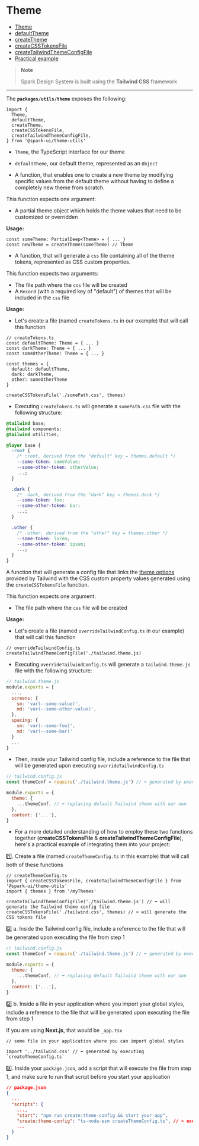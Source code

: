
<Meta title="utils/Theme" />

# Theme

- [Theme](#theme-interface)
- [defaultTheme](#default-theme)
- [createTheme](#createtheme)
- [createCSSTokensFile](#createcsstokensfile)
- [createTailwindThemeConfigFile](#createtailwindthemeconfigfile)
- [Practical example](#practical-example)

> **Note**
>
> Spark Design System is built using the **Tailwind CSS** framework

---

The **`packages/utils/theme`** exposes the following:

```tsx
import {
  Theme,
  defaultTheme,
  createTheme,
  createCSSTokensFile,
  createTailwindThemeConfigFile,
} from '@spark-ui/theme-utils'
```

<StoryHeading label="theme interface" as="h4" />

- `Theme`, the TypeScript interface for our theme

<StoryHeading label="default theme" as="h4" />

- `defaultTheme`, our default theme, represented as an `Object`

<StoryHeading label="createTheme" as="h4" />

- A function, that enables one to create a new theme by modifying specific values from the default theme without having to define a completely new theme from scratch.

This function expects one argument:

- A partial theme object which holds the theme values that need to be customized or overridden

**Usage:**

```tsx
const someTheme: PartialDeep<Theme> = { ... }
const newTheme = createTheme(someTheme) // Theme

```

<StoryHeading label="createCSSTokensFile" as="h4" />

- A function, that will generate a `css` file containing all of the theme tokens, represented as CSS custom properties.

This function expects two arguments:

- The file path where the `css` file will be created
- A `Record` (with a required key of "default") of themes that will be included in the `css` file

**Usage:**

- Let's create a file (named `createTokens.ts` in our example) that will call this function

```tsx
// createTokens.ts
const defaultTheme: Theme = { ... }
const darkTheme: Theme = { ... }
const someOtherTheme: Theme = { ... }

const themes = {
  default: defaultTheme,
  dark: darkTheme,
  other: someOtherTheme
}

createCSSTokensFile('./somePath.css', themes)

```

- Executing `createTokens.ts` will generate a `somePath.css` file with the following structure:

```css
@tailwind base;
@tailwind components;
@tailwind utilities;

@layer base {
  :root {
    /* :root, derived from the "default" key ↔️ themes.default */
    --some-token: someValue;
    --some-other-token: otherValue;
    ...;
  }

  .dark {
    /* .dark, derived from the "dark" key ↔️ themes.dark */
    --some-token: foo;
    --some-other-token: bar;
    ...;
  }

  .other {
    /* .other, derived from the "other" key ↔️ themes.other */
    --some-token: lorem;
    --some-other-token: ipsum;
    ...;
  }
}
```

<StoryHeading label="createTailwindThemeConfigFile" as="h4" />

A function that will generate a config file that links the [theme options](https://tailwindcss.com/docs/theme#configuration-reference) provided by Tailwind with the CSS custom property values generated using the `createCSSTokensFile` function.

This function expects one argument:

- The file path where the `css` file will be created

**Usage:**

- Let's create a file (named `overrideTailwindConfig.ts` in our example) that will call this function

```tsx
// overrideTailwindConfig.ts
createTailwindThemeConfigFile('./tailwind.theme.js)

```

- Executing `overrideTailwindConfig.ts` will generate a `tailwind.theme.js` file with the following structure:

```js
// tailwind.theme.js
module.exports = {
  ...,
  screens: {
    sm: 'var(--some-value)',
    md: 'var(--some-other-value)',
  },
  spacing: {
    sm: 'var(--some-foo)',
    md: 'var(--some-bar)'
  }
  ...
}
```

- Then, inside your Tailwind config file, include a reference to the file that will be generated upon executing `overrideTailwindConfig.ts`

```js
// tailwind.config.js
const themeConf = require('./tailwind.theme.js') // ⬅️ generated by executing `overrideTailwindConfig.ts`

module.exports = {
  theme: {
    ...themeConf, // ⬅️ replacing default Tailwind theme with our own
  },
  content: ['...'],
}
```

<StoryHeading label="Practical Example" as="h3" />

- For a more detailed understanding of how to employ these two functions together (**createCSSTokensFile** & **createTailwindThemeConfigFile**), here's a practical example of integrating them into your project:

1️⃣. Create a file (named `createThemeConfig.ts` in this example) that will call both of these functions

```tsx
// createThemeConfig.ts
import { createCSSTokensFile, createTailwindThemeConfigFile } from '@spark-ui/theme-utils'
import { themes } from '/myThemes'

createTailwindThemeConfigFile('./tailwind.theme.js') // ⬅️ will generate the Tailwind theme config file
createCSSTokensFile('./tailwind.css', themes) // ⬅️ will generate the CSS tokens file
```

2️⃣ a. Inside the Tailwind config file, include a reference to the file that will be generated upon executing the file from step 1

```js
// tailwind.config.js
const themeConf = require('./tailwind.theme.js') // ⬅️ generated by executing `createThemeConfig.ts`

module.exports = {
  theme: {
    ...themeConf, // ⬅️ replacing default Tailwind theme with our own
  },
  content: ['...'],
}
```

2️⃣ b. Inside a file in your application where you import your global styles, include a reference to the file that will be generated upon executing the file from step 1

If you are using **Next.js**, that would be `_app.tsx`

```tsx
// some file in your application where you can import global styles

import '../tailwind.css' // ⬅️ generated by executing `createThemeConfig.ts`
```

3️⃣. Inside your `package.json`, add a script that will execute the file from step 1, and make sure to run that script before you start your application

```json
// package.json
{
  ...
  "scripts": {
    ...,
    "start": "npm run create:theme-config && start your-app",
    "create:theme-config": "ts-node-esm createThemeConfig.ts", // ⬅️ executing `createThemeConfig.ts`
    ...
  }
}
```
